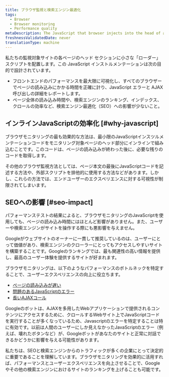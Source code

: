 ```yaml
---
title: ブラウザ監視と検索エンジン最適化
tags:
  - Browser
  - Browser monitoring
  - Performance quality
metaDescription: The JavaScript that browser injects into the head of a monitored page does not negatively affect SEO ranking.
freshnessValidatedDate: never
translationType: machine
---
```


私たちの<InlinePopover type="browser"/>監視対象サイトの各ページのヘッド セクションに小さな「ローダー」スクリプトを配置します。この JavaScript インストルメンテーションは次の目的で設計されています。

* フロントエンドのパフォーマンスを最大限に可視化し、すべてのブラウザーでページの読み込みにかかる時間を正確に計り、JavaScript エラーと AJAX 呼び出しの詳細をレポートします。
* ページ全体の読み込み時間や、検索エンジンのランキング、インデックス、クロールの効率など、検索エンジン最適化（SEO）への影響が少ないこと。

## インラインJavaScriptの効率化 [#why-javascript]

ブラウザモニタリングの最も効果的な方法は、最小限のJavaScriptインスツルメンテーションコードをモニタリング対象ページのヘッド部分にインラインで組み込むことです。このコードは、ページの読み込みが終わった後に、必要な残りのコードを取得します。

その他のブラウザ監視方法としては、ページ本文の最後にJavaScriptコードを記述する方法や、外部スクリプトを排他的に使用する方法などがあります。しかし、これらの方法では、エンドユーザーのエクスペリエンスに対する可視性が制限されてしまいます。

## SEOへの影響 [#seo-impact]

パフォーマンステストの結果によると、ブラウザモニタリングのJavaScriptを使用しても、ページの読み込み時間にはほとんど影響がありません。また、ユーザーや検索エンジンがサイトを操作する際にも悪影響を与えません。

Googleがウェブサイトのオーナーに一貫して推奨しているのは、ユーザーにとって価値があり、検索エンジンのクローラーにとってもアクセスしやすいサイトを構築することです。Googleのランキングでは、最も関連性の高い情報を提供し、最高のユーザー体験を提供するサイトが好まれます。

ブラウザモニタリングは、以下のようなパフォーマンスのボトルネックを特定することで、ユーザーエクスペリエンスの向上に役立ちます。

* [ページの読み込みが遅い](/docs/browser/new-relic-browser/additional-standard-features/page-views-insights-your-sites-popularity)
* [問題のあるJavaScriptのエラー](/docs/errors-inbox/browser-tab)
* [長いAJAXコール](/docs/browser/new-relic-browser/browser-pro-features/ajax-dashboard-identifying-time-consuming-calls)

Googleのボットは、AJAXを多用したWebアプリケーションで提供されるコンテンツにアクセスするために、クロールするWebサイト上でJavaScriptコードを実行することが多くなっているため、Javascriptのエラーを特定することは特に有効です。以前は人間のユーザーにしか見えなかったJavaScriptのエラー（例えば、壊れたボタンなど）が、Googleボットがあなたのサイトと正常に対話できるかどうかに影響を与える可能性があります。

私たちは、SEOと検索エンジンからのトラフィックが多くの企業にとって決定的に重要であることを理解しています。ブラウザモニタリングを効果的に活用すれば、パフォーマンスとユーザーエクスペリエンスを向上させることで、Googleやその他の検索エンジンにおけるサイトのランキングを上げることも可能です。